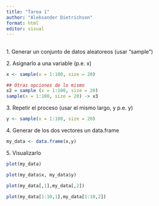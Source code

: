 ```yaml
---
title: "Tarea 1"
author: "Aleksander Dietrichson"
format: html
editor: visual
---
```


## 

1\. Generar un conjunto de datos aleatoreos (usar "sample")

2\. Asignarlo a una variable (p.e. x)

```r
x <- sample(x = 1:100, size = 20)

## Otras opciones de lo mismo
x2 = sample (x = 1:100, size = 20)
sample(x = 1:100, size = 20) -> x3

```

3\. Repetir el proceso (usar el mismo largo, y p.e. y)

```r
y <- sample(x = 1:100, size = 20)

```

4\. Generar de los dos vectores un data.frame

```r
my_data <- data.frame(x,y)
```

5\. Visualizarlo

```r
plot(my_data)
```

```r
plot(my_data$x, my_data$y)
```

```r
plot(my_data[,1],my_data[,2])
```

```r
plot(my_data[1:10,1],my_data[1:10,2])
```
